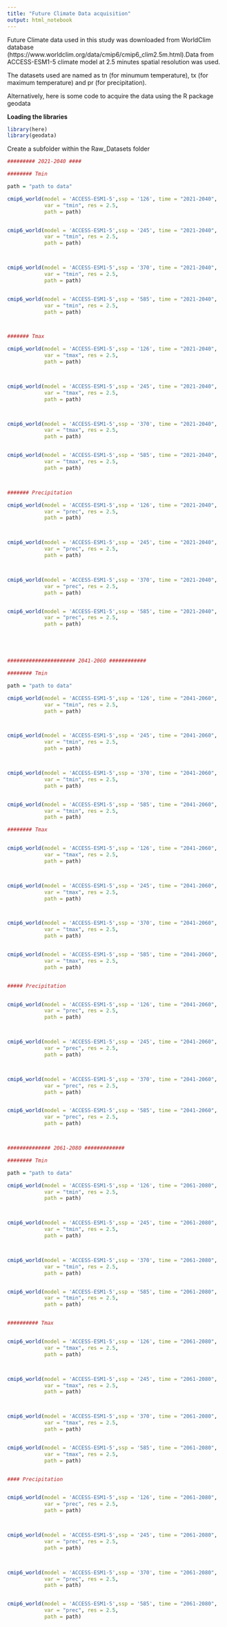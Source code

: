 ```yaml
---
title: "Future Climate Data acquisition"
output: html_notebook
---
```


Future Climate data used in this study was downloaded from WorldClim database
(https://www.worldclim.org/data/cmip6/cmip6_clim2.5m.html).Data from ACCESS-ESM1-5
climate model at 2.5 minutes spatial resolution was used.

The datasets used are named as tn (for minumum temperature),
tx (for maximum temperature) and pr (for precipitation).


Alternatively, here is some code to acquire the data using the R package geodata

**Loading the libraries**

```r

library(here)
library(geodata)


```


Create a subfolder within the Raw_Datasets folder 


```r

######### 2021-2040 ####

######## Tmin

path = "path to data"

cmip6_world(model = 'ACCESS-ESM1-5',ssp = '126', time = "2021-2040",
            var = "tmin", res = 2.5, 
            path = path)


cmip6_world(model = 'ACCESS-ESM1-5',ssp = '245', time = "2021-2040",
            var = "tmin", res = 2.5, 
            path = path)



cmip6_world(model = 'ACCESS-ESM1-5',ssp = '370', time = "2021-2040",
            var = "tmin", res = 2.5, 
            path = path)


cmip6_world(model = 'ACCESS-ESM1-5',ssp = '585', time = "2021-2040",
            var = "tmin", res = 2.5, 
            path = path) 



####### Tmax 

cmip6_world(model = 'ACCESS-ESM1-5',ssp = '126', time = "2021-2040",
            var = "tmax", res = 2.5, 
            path = path)



cmip6_world(model = 'ACCESS-ESM1-5',ssp = '245', time = "2021-2040",
            var = "tmax", res = 2.5, 
            path = path)



cmip6_world(model = 'ACCESS-ESM1-5',ssp = '370', time = "2021-2040",
            var = "tmax", res = 2.5, 
            path = path)


cmip6_world(model = 'ACCESS-ESM1-5',ssp = '585', time = "2021-2040",
            var = "tmax", res = 2.5, 
            path = path) 



####### Precipitation 

cmip6_world(model = 'ACCESS-ESM1-5',ssp = '126', time = "2021-2040",
            var = "prec", res = 2.5, 
            path = path)



cmip6_world(model = 'ACCESS-ESM1-5',ssp = '245', time = "2021-2040",
            var = "prec", res = 2.5, 
            path = path)



cmip6_world(model = 'ACCESS-ESM1-5',ssp = '370', time = "2021-2040",
            var = "prec", res = 2.5, 
            path = path)


cmip6_world(model = 'ACCESS-ESM1-5',ssp = '585', time = "2021-2040",
            var = "prec", res = 2.5, 
            path = path) 





###################### 2041-2060 ############ 

######## Tmin

path = "path to data"

cmip6_world(model = 'ACCESS-ESM1-5',ssp = '126', time = "2041-2060",
            var = "tmin", res = 2.5, 
            path = path)



cmip6_world(model = 'ACCESS-ESM1-5',ssp = '245', time = "2041-2060",
            var = "tmin", res = 2.5, 
            path = path)



cmip6_world(model = 'ACCESS-ESM1-5',ssp = '370', time = "2041-2060",
            var = "tmin", res = 2.5, 
            path = path)


cmip6_world(model = 'ACCESS-ESM1-5',ssp = '585', time = "2041-2060",
            var = "tmin", res = 2.5, 
            path = path) 

######## Tmax


cmip6_world(model = 'ACCESS-ESM1-5',ssp = '126', time = "2041-2060",
            var = "tmax", res = 2.5, 
            path = path)



cmip6_world(model = 'ACCESS-ESM1-5',ssp = '245', time = "2041-2060",
            var = "tmax", res = 2.5, 
            path = path)



cmip6_world(model = 'ACCESS-ESM1-5',ssp = '370', time = "2041-2060",
            var = "tmax", res = 2.5, 
            path = path)


cmip6_world(model = 'ACCESS-ESM1-5',ssp = '585', time = "2041-2060",
            var = "tmax", res = 2.5, 
            path = path) 


##### Precipitation  


cmip6_world(model = 'ACCESS-ESM1-5',ssp = '126', time = "2041-2060",
            var = "prec", res = 2.5, 
            path = path)



cmip6_world(model = 'ACCESS-ESM1-5',ssp = '245', time = "2041-2060",
            var = "prec", res = 2.5, 
            path = path)



cmip6_world(model = 'ACCESS-ESM1-5',ssp = '370', time = "2041-2060",
            var = "prec", res = 2.5, 
            path = path)


cmip6_world(model = 'ACCESS-ESM1-5',ssp = '585', time = "2041-2060",
            var = "prec", res = 2.5, 
            path = path) 



############## 2061-2080 #############

######## Tmin

path = "path to data"

cmip6_world(model = 'ACCESS-ESM1-5',ssp = '126', time = "2061-2080",
            var = "tmin", res = 2.5, 
            path = path)



cmip6_world(model = 'ACCESS-ESM1-5',ssp = '245', time = "2061-2080",
            var = "tmin", res = 2.5, 
            path = path)



cmip6_world(model = 'ACCESS-ESM1-5',ssp = '370', time = "2061-2080",
            var = "tmin", res = 2.5, 
            path = path)


cmip6_world(model = 'ACCESS-ESM1-5',ssp = '585', time = "2061-2080",
            var = "tmin", res = 2.5, 
            path = path) 


########## Tmax 


cmip6_world(model = 'ACCESS-ESM1-5',ssp = '126', time = "2061-2080",
            var = "tmax", res = 2.5, 
            path = path)



cmip6_world(model = 'ACCESS-ESM1-5',ssp = '245', time = "2061-2080",
            var = "tmax", res = 2.5, 
            path = path)



cmip6_world(model = 'ACCESS-ESM1-5',ssp = '370', time = "2061-2080",
            var = "tmax", res = 2.5, 
            path = path)


cmip6_world(model = 'ACCESS-ESM1-5',ssp = '585', time = "2061-2080",
            var = "tmax", res = 2.5, 
            path = path) 


#### Precipitation 


cmip6_world(model = 'ACCESS-ESM1-5',ssp = '126', time = "2061-2080",
            var = "prec", res = 2.5, 
            path = path)



cmip6_world(model = 'ACCESS-ESM1-5',ssp = '245', time = "2061-2080",
            var = "prec", res = 2.5, 
            path = path)



cmip6_world(model = 'ACCESS-ESM1-5',ssp = '370', time = "2061-2080",
            var = "prec", res = 2.5, 
            path = path)


cmip6_world(model = 'ACCESS-ESM1-5',ssp = '585', time = "2061-2080",
            var = "prec", res = 2.5, 
            path = path) 


```